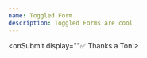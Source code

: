 ```yaml
---
name: Toggled Form
description: Toggled Forms are cool
---
```


<!-- Each question (input) will be displayed separately. Only one question will be on the page at a time. -->

<Question type="string" placeholder="Enter a string" required="true" label="Enter a String" id="1"></Question>

<Question type="number" placeholder="Enter a number" required="true" label="Enter a Number" id="2"></Question>

<Question type="email" placeholder="Enter your email" required="true" label="Enter your Email" id="3"></Question>

<onSubmit display=""✅ Thanks a Ton!></onSubmit>
